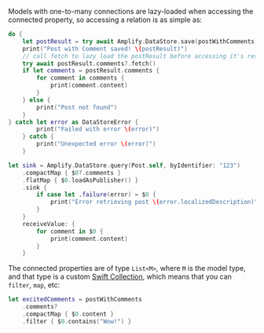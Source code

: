 Models with one-to-many connections are lazy-loaded when accessing the connected property, so accessing a relation is as simple as:

<BlockSwitcher>

<Block name="Async/Await">

```swift
do {
    let postResult = try await Amplify.DataStore.save(postWithComments)
    print("Post with Comment saved! \(postResult)")
    // call fetch to lazy load the postResult before accessing it's result
    try await postResult.comments?.fetch()
    if let comments = postResult.comments {
        for comment in comments {
            print(comment.content)
        }
    } else {
        print("Post not found")
    }
} catch let error as DataStoreError {
        print("Failed with error \(error)")
    } catch {
        print("Unexpected error \(error)")
    }
```

</Block>

<Block name="Combine">

```swift
let sink = Amplify.DataStore.query(Post.self, byIdentifier: "123")
    .compactMap { $0?.comments }
    .flatMap { $0.loadAsPublisher() }
    .sink {
        if case let .failure(error) = $0 {
            print("Error retrieving post \(error.localizedDescription)")
        }
    }
    receiveValue: {
        for comment in $0 {
            print(comment.content)
        }
    }
```

</Block>

</BlockSwitcher>

The connected properties are of type `List<M>`, where `M` is the model type, and that type is a custom [Swift Collection](https://developer.apple.com/documentation/swift/collection), which means that you can `filter`, `map`, etc:

```swift
let excitedComments = postWithComments
    .comments?
    .compactMap { $0.content }
    .filter { $0.contains("Wow!") }
```
